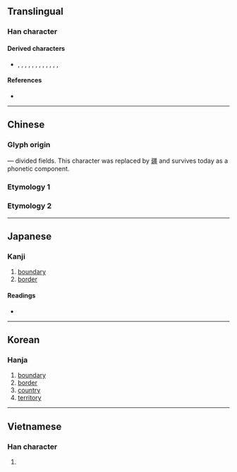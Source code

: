 {{character info}}
==Translingual==

===Han character===
{{Han char|rn=102|rad=田|as=08|sn=13|four=|canj=MWMM|ids=⿳⿱一田⿱一田一}}

====Derived characters====
* {{l|mul|僵}}, {{l|mul|繮}}, {{l|mul|彊}}, {{l|mul|薑}}, {{l|mul|麠}}, {{l|mul|䲔}}, {{l|mul|橿}}, {{l|mul|㹔}}, {{l|mul|壃}}, {{l|mul|殭}}, {{l|mul|疅}}, {{l|mul|礓}}, {{l|mul|韁}}

====References====
* {{Han ref|kx=0765.050|dkj=21895|dj=1176.050|hdz=42545.110|uh=757A|ud=30074}}

----

==Chinese==

===Glyph origin===
{{Han etym}}
{{Han compound|三|畕|t2=fields|ls=ic}} — divided fields. This character was replaced by [[疆]] and survives today as a phonetic component.

===Etymology 1===
{{zh-see|疆|ssv}}

===Etymology 2===
{{zh-see|韁|ss}}

----

==Japanese==

===Kanji===
{{ja-kanji|grade=|rs=田08}}

# [[boundary]]
# [[border]]

====Readings====
* {{ja-readings|on=[[きょう]] (kyō), [[こう]] (kō)|kun=[[さかい]] (sakai)|nanori=}}

----

==Korean==

===Hanja===
{{ko-hanja|hangeul=강|eumhun=|rv=gang|mr=kang|y=kang}}

# [[boundary]]
# [[border]]
# [[country]]
# [[territory]]

----

==Vietnamese==

===Han character===
{{vi-hantu|[[cưng]]|rs=田08}}

# {{rfdef|vi|sort=田08}}